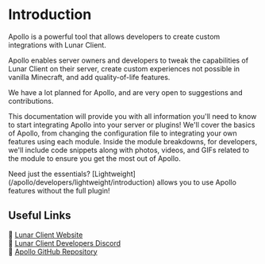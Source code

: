 
# Introduction

Apollo is a powerful tool that allows developers to create custom integrations with Lunar Client. 

Apollo enables server owners and developers to tweak the capabilities of Lunar Client on their server, create custom experiences not possible in vanilla Minecraft, and add quality-of-life features.

We have a lot planned for Apollo, and are very open to suggestions and contributions.

This documentation will provide you with all information you'll need to know to start integrating Apollo into your server or plugins!
We'll cover the basics of Apollo, from changing the configuration file to integrating your own features using each module.
Inside the module breakdowns, for developers, we'll include code snippets along with photos, videos, and GIFs related to the module to ensure you get the most out of Apollo.

<Callout type="info">
  Need just the essentials? [Lightweight](/apollo/developers/lightweight/introduction) allows you to use Apollo features without the full plugin!
</Callout>

## Useful Links

🔗 [Lunar Client Website](https://www.lunarclient.com/)<br/>
🔗 [Lunar Client Developers Discord](https://discord.gg/3T9Atyb6pf)<br/>
🔗 [Apollo GitHub Repository](https://github.com/LunarClient/Apollo)
